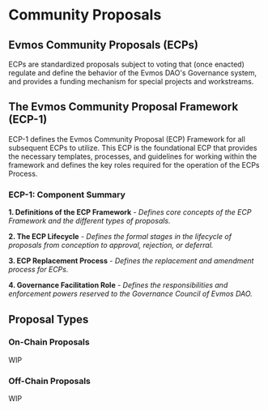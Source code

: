 # Community Proposals

## Evmos Community Proposals (ECPs)

ECPs are standardized proposals subject to voting that (once enacted) regulate and define the behavior of the Evmos DAO's Governance system, and provides a funding mechanism for special projects and workstreams. 

## The Evmos Community Proposal Framework (ECP-1)

ECP-1 defines the Evmos Community Proposal (ECP) Framework for all subsequent ECPs to utilize. This ECP is the foundational ECP that provides the necessary templates, processes, and guidelines for working within the framework and defines the key roles required for the operation of the ECPs Process.

### ECP-1: Component Summary

**1. Definitions of the ECP Framework** - *Defines core concepts of the ECP Framework and the different types of proposals.*

**2. The ECP Lifecycle** - *Defines the formal stages in the lifecycle of proposals from conception to approval, rejection, or deferral.*

**3. ECP Replacement Process** - *Defines the replacement and amendment process for ECPs.*

**4. Governance Facilitation Role** - *Defines the responsibilities and enforcement powers reserved to the Governance Council of Evmos DAO.*

## Proposal Types

### On-Chain Proposals

WIP

### Off-Chain Proposals

WIP